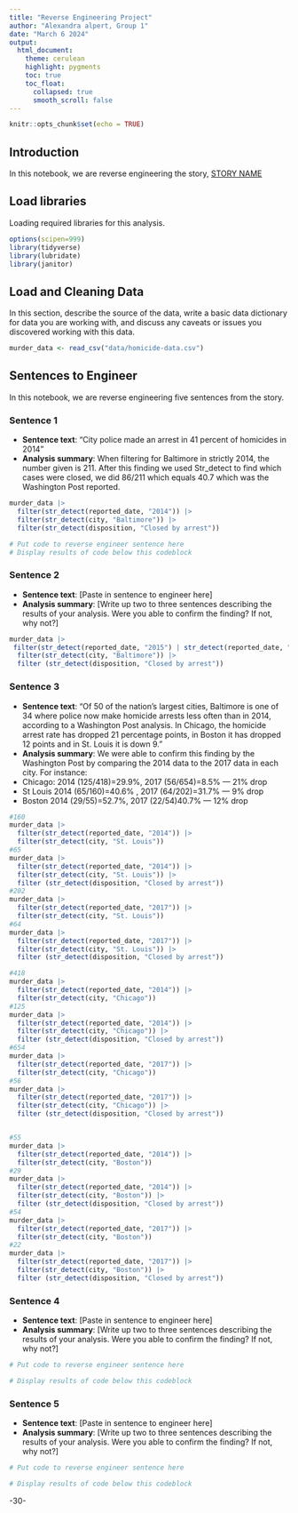 ```yaml
---
title: "Reverse Engineering Project"
author: "Alexandra alpert, Group 1"
date: "March 6 2024"
output:
  html_document:
    theme: cerulean
    highlight: pygments
    toc: true
    toc_float:
      collapsed: true
      smooth_scroll: false
---
```


```r
knitr::opts_chunk$set(echo = TRUE)
```

## Introduction

In this notebook, we are reverse engineering the story, [STORY NAME](STORY%20URL)

## Load libraries

Loading required libraries for this analysis.

```r
options(scipen=999)
library(tidyverse)
library(lubridate)
library(janitor)
```

## Load and Cleaning Data

In this section, describe the source of the data, write a basic data dictionary for data you are working with, and discuss any caveats or issues you discovered working with this data.

```r
murder_data <- read_csv("data/homicide-data.csv")


```

## Sentences to Engineer

In this notebook, we are reverse engineering five sentences from the story.

### Sentence 1

-   **Sentence text**: "City police made an arrest in 41 percent of homicides in 2014"
-   **Analysis summary**: When filtering for Baltimore in strictly 2014, the number given is 211. After this finding we used Str_detect to find which cases were closed, we did 86/211 which equals 40.7 which was the Washington Post reported.

```r
murder_data |>
  filter(str_detect(reported_date, "2014")) |>
  filter(str_detect(city, "Baltimore")) |>
  filter(str_detect(disposition, "Closed by arrest")) 

# Put code to reverse engineer sentence here
# Display results of code below this codeblock

```

### Sentence 2

-   **Sentence text**: [Paste in sentence to engineer here]
-   **Analysis summary**: [Write up two to three sentences describing the results of your analysis. Were you able to confirm the finding? If not, why not?]

```r
murder_data |>
 filter(str_detect(reported_date, "2015") | str_detect(reported_date, "2016") | str_detect(reported_date, "2017"))|>
  filter(str_detect(city, "Baltimore")) |>
  filter (str_detect(disposition, "Closed by arrest"))

```

### Sentence 3

-   **Sentence text**: "Of 50 of the nation’s largest cities, Baltimore is one of 34 where police now make homicide arrests less often than in 2014, according to a Washington Post analysis. In Chicago, the homicide arrest rate has dropped 21 percentage points, in Boston it has dropped 12 points and in St. Louis it is down 9."
-   **Analysis summary**: We were able to confirm this finding by the Washington Post by comparing the 2014 data to the 2017 data in each city. For instance:
-   Chicago: 2014 (125/418)=29.9%, 2017 (56/654)=8.5% — 21% drop
-   St Louis 2014 (65/160)=40.6% , 2017 (64/202)=31.7% — 9% drop
-   Boston 2014 (29/55)=52.7%, 2017 (22/54)40.7% — 12% drop

```r
#160
murder_data |>
  filter(str_detect(reported_date, "2014")) |>
  filter(str_detect(city, "St. Louis")) 
#65
murder_data |>
  filter(str_detect(reported_date, "2014")) |>
  filter(str_detect(city, "St. Louis")) |>
  filter (str_detect(disposition, "Closed by arrest"))
#202
murder_data |>
  filter(str_detect(reported_date, "2017")) |>
  filter(str_detect(city, "St. Louis")) 
#64
murder_data |>
  filter(str_detect(reported_date, "2017")) |>
  filter(str_detect(city, "St. Louis")) |>
  filter (str_detect(disposition, "Closed by arrest"))

#418
murder_data |>
  filter(str_detect(reported_date, "2014")) |>
  filter(str_detect(city, "Chicago")) 
#125
murder_data |>
  filter(str_detect(reported_date, "2014")) |>
  filter(str_detect(city, "Chicago")) |>
  filter (str_detect(disposition, "Closed by arrest"))
#654
murder_data |>
  filter(str_detect(reported_date, "2017")) |>
  filter(str_detect(city, "Chicago")) 
#56
murder_data |>
  filter(str_detect(reported_date, "2017")) |>
  filter(str_detect(city, "Chicago")) |>
  filter (str_detect(disposition, "Closed by arrest"))


#55
murder_data |>
  filter(str_detect(reported_date, "2014")) |>
  filter(str_detect(city, "Boston")) 
#29
murder_data |>
  filter(str_detect(reported_date, "2014")) |>
  filter(str_detect(city, "Boston")) |>
  filter (str_detect(disposition, "Closed by arrest"))
#54
murder_data |>
  filter(str_detect(reported_date, "2017")) |>
  filter(str_detect(city, "Boston")) 
#22
murder_data |>
  filter(str_detect(reported_date, "2017")) |>
  filter(str_detect(city, "Boston")) |>
  filter (str_detect(disposition, "Closed by arrest"))

```

### Sentence 4

-   **Sentence text**: [Paste in sentence to engineer here]
-   **Analysis summary**: [Write up two to three sentences describing the results of your analysis. Were you able to confirm the finding? If not, why not?]

```r
# Put code to reverse engineer sentence here

# Display results of code below this codeblock

```

### Sentence 5

-   **Sentence text**: [Paste in sentence to engineer here]
-   **Analysis summary**: [Write up two to three sentences describing the results of your analysis. Were you able to confirm the finding? If not, why not?]

```r
# Put code to reverse engineer sentence here

# Display results of code below this codeblock

```

-30-
